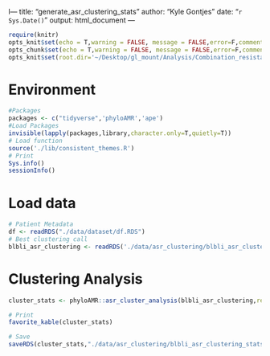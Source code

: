 l---
title: "generate_asr_clustering_stats"
author: "Kyle Gontjes"
date: "`r Sys.Date()`"
output: html_document
---

```r
require(knitr)
opts_knit$set(echo = T,warning = FALSE, message = FALSE,error=F,comment=NA) 
opts_chunk$set(echo = T,warning = FALSE, message = FALSE,error=F,comment=NA)
opts_knit$set(root.dir='~/Desktop/gl_mount/Analysis/Combination_resistance/pre-intro-blbli-resistance-ms/')
```

# Environment
```r
#Packages
packages <- c("tidyverse",'phyloAMR','ape')   
#Load Packages
invisible(lapply(packages,library,character.only=T,quietly=T)) 
# Load function
source('./lib/consistent_themes.R')
# Print
Sys.info()
sessionInfo() 
``` 

# Load data
```r
# Patient Metadata
df <- readRDS("./data/dataset/df.RDS")
# Best clustering call
blbli_asr_clustering <- readRDS('./data/asr_clustering/blbli_asr_clustering.RDS')
```

# Clustering Analysis  
```r
cluster_stats <- phyloAMR::asr_cluster_analysis(blbli_asr_clustering,remove_faux=TRUE) %>% mutate(pheno = 'BL/BLI')  %>% `rownames<-`(NULL)

# Print
favorite_kable(cluster_stats)

# Save
saveRDS(cluster_stats,"./data/asr_clustering/blbli_asr_clustering_stats.RDS")
```
 
